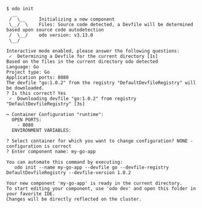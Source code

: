 ```console
$ odo init
  __
 /  \__     Initializing a new component
 \__/  \    Files: Source code detected, a Devfile will be determined based upon source code autodetection
 /  \__/    odo version: v3.13.0
 \__/

Interactive mode enabled, please answer the following questions:
 ✓  Determining a Devfile for the current directory [1s]
Based on the files in the current directory odo detected
Language: Go
Project type: Go
Application ports: 8080
The devfile "go:1.0.2" from the registry "DefaultDevfileRegistry" will be downloaded.
? Is this correct? Yes
 ✓  Downloading devfile "go:1.0.2" from registry "DefaultDevfileRegistry" [3s]

↪ Container Configuration "runtime":
  OPEN PORTS:
    - 8080
  ENVIRONMENT VARIABLES:

? Select container for which you want to change configuration? NONE - configuration is correct
? Enter component name: my-go-app

You can automate this command by executing:
   odo init --name my-go-app --devfile go --devfile-registry DefaultDevfileRegistry --devfile-version 1.0.2

Your new component 'my-go-app' is ready in the current directory.
To start editing your component, use 'odo dev' and open this folder in your favorite IDE.
Changes will be directly reflected on the cluster.
```